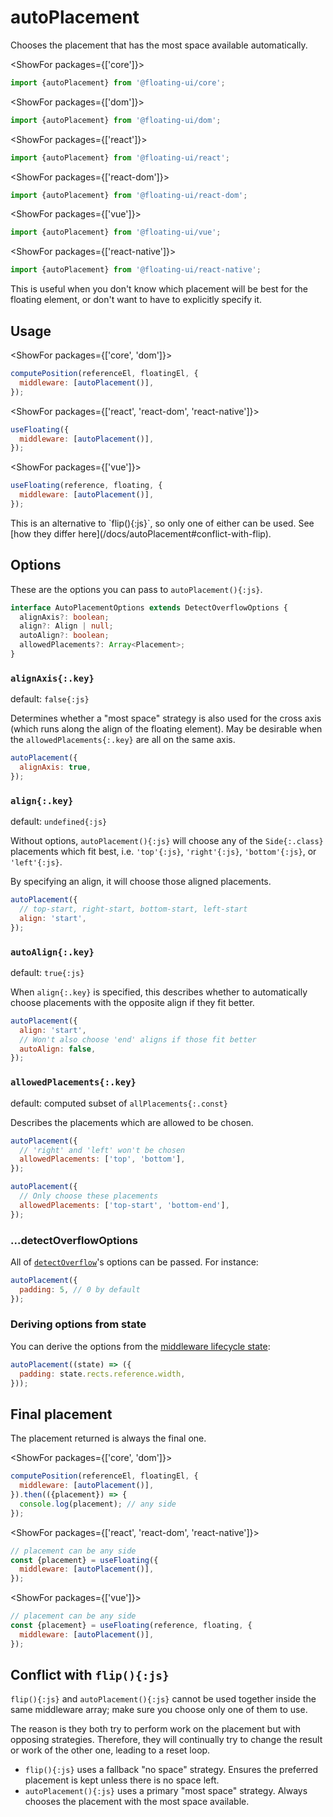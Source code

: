 <PageCard>

# autoPlacement

Chooses the placement that has the most space available
automatically.

<MiddlewareContainer>
  <MiddlewareBadge type="Visibility Optimizer" />
</MiddlewareContainer>

<ShowFor packages={['core']}>

```js
import {autoPlacement} from '@floating-ui/core';
```

</ShowFor>

<ShowFor packages={['dom']}>

```js
import {autoPlacement} from '@floating-ui/dom';
```

</ShowFor>

<ShowFor packages={['react']}>

```js
import {autoPlacement} from '@floating-ui/react';
```

</ShowFor>

<ShowFor packages={['react-dom']}>

```js
import {autoPlacement} from '@floating-ui/react-dom';
```

</ShowFor>

<ShowFor packages={['vue']}>

```js
import {autoPlacement} from '@floating-ui/vue';
```

</ShowFor>

<ShowFor packages={['react-native']}>

```js
import {autoPlacement} from '@floating-ui/react-native';
```

</ShowFor>

This is useful when you don't know which placement will be best
for the floating element, or don't want to have to explicitly
specify it.

</PageCard>

<div className="flex flex-col gap-4">
  <Chrome
    label="Scroll the container"
    center
    scrollable="y"
    className="h-96"
  >
    <Floating
      middleware={[
        {
          name: 'autoPlacement',
          options: {
            allowedPlacements: ['top', 'bottom'],
            rootBoundary: 'document',
          },
        },
      ]}
    >
      <div className="grid h-8 w-8 place-items-center border-2 border-dashed border-gray-1000" />
    </Floating>
  </Chrome>
</div>

## Usage

<ShowFor packages={['core', 'dom']}>

```js
computePosition(referenceEl, floatingEl, {
  middleware: [autoPlacement()],
});
```

</ShowFor>

<ShowFor packages={['react', 'react-dom', 'react-native']}>

```js
useFloating({
  middleware: [autoPlacement()],
});
```

</ShowFor>

<ShowFor packages={['vue']}>

```js
useFloating(reference, floating, {
  middleware: [autoPlacement()],
});
```

</ShowFor>

<Notice type="warning" title="Note">
  This is an alternative to `flip(){:js}`, so only one of either can be used.
  See [how they differ here](/docs/autoPlacement#conflict-with-flip).
</Notice>

## Options

These are the options you can pass to `autoPlacement(){:js}`.

```ts
interface AutoPlacementOptions extends DetectOverflowOptions {
  alignAxis?: boolean;
  align?: Align | null;
  autoAlign?: boolean;
  allowedPlacements?: Array<Placement>;
}
```

### `alignAxis{:.key}`

default: `false{:js}`

Determines whether a "most space" strategy is also used for the
cross axis (which runs along the align of the floating element).
May be desirable when the `allowedPlacements{:.key}` are all on
the same axis.

```js
autoPlacement({
  alignAxis: true,
});
```

### `align{:.key}`

default: `undefined{:js}`

Without options, `autoPlacement(){:js}` will choose any of the
`Side{:.class}` placements which fit best, i.e. `'top'{:js}`,
`'right'{:js}`, `'bottom'{:js}`, or `'left'{:js}`.

By specifying an align, it will choose those aligned placements.

```js
autoPlacement({
  // top-start, right-start, bottom-start, left-start
  align: 'start',
});
```

### `autoAlign{:.key}`

default: `true{:js}`

When `align{:.key}` is specified, this describes whether to
automatically choose placements with the opposite align if they
fit better.

```js
autoPlacement({
  align: 'start',
  // Won't also choose 'end' aligns if those fit better
  autoAlign: false,
});
```

### `allowedPlacements{:.key}`

default: computed subset of `allPlacements{:.const}`

Describes the placements which are allowed to be chosen.

```js
autoPlacement({
  // 'right' and 'left' won't be chosen
  allowedPlacements: ['top', 'bottom'],
});
```

```js
autoPlacement({
  // Only choose these placements
  allowedPlacements: ['top-start', 'bottom-end'],
});
```

### ...detectOverflowOptions

All of [`detectOverflow`](/docs/detectOverflow#options)'s options
can be passed. For instance:

```js
autoPlacement({
  padding: 5, // 0 by default
});
```

### Deriving options from state

You can derive the options from the
[middleware lifecycle state](/docs/middleware#middlewarestate):

```js
autoPlacement((state) => ({
  padding: state.rects.reference.width,
}));
```

## Final placement

The placement returned is always the final one.

<ShowFor packages={['core', 'dom']}>

```js
computePosition(referenceEl, floatingEl, {
  middleware: [autoPlacement()],
}).then(({placement}) => {
  console.log(placement); // any side
});
```

</ShowFor>

<ShowFor packages={['react', 'react-dom', 'react-native']}>

```js
// placement can be any side
const {placement} = useFloating({
  middleware: [autoPlacement()],
});
```

</ShowFor>

<ShowFor packages={['vue']}>

```js
// placement can be any side
const {placement} = useFloating(reference, floating, {
  middleware: [autoPlacement()],
});
```

</ShowFor>

## Conflict with `flip(){:js}`

`flip(){:js}` and `autoPlacement(){:js}` cannot be used together
inside the same middleware array; make sure you choose only one
of them to use.

The reason is they both try to perform work on the placement but
with opposing strategies. Therefore, they will continually try to
change the result or work of the other one, leading to a reset
loop.

- `flip(){:js}` uses a fallback "no space" strategy. Ensures the
  preferred placement is kept unless there is no space left.
- `autoPlacement(){:js}` uses a primary "most space" strategy.
  Always chooses the placement with the most space available.
